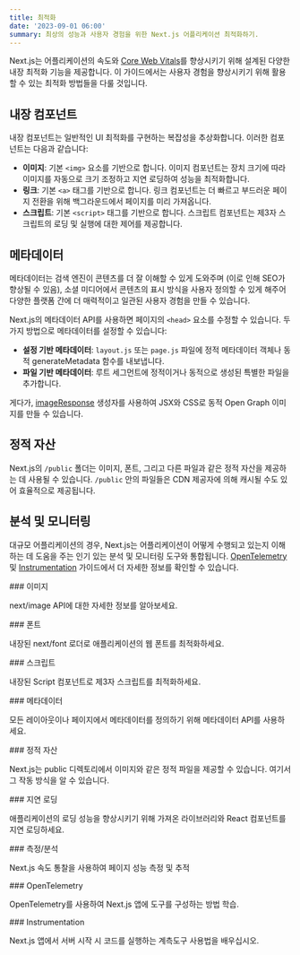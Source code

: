 ```yaml
---
title: 최적화
date: '2023-09-01 06:00'
summary: 최상의 성능과 사용자 경험을 위한 Next.js 어플리케이션 최적화하기.
---
```



Next.js는 어플리케이션의 속도와 [Core Web Vitals](https://web.dev/vitals/)를 향상시키기 위해 설계된 다양한 내장 최적화 기능을 제공합니다. 이 가이드에서는 사용자 경험을 향상시키기 위해 활용할 수 있는 최적화 방법들을 다룰 것입니다.

## 내장 컴포넌트

내장 컴포넌트는 일반적인 UI 최적화를 구현하는 복잡성을 추상화합니다. 이러한 컴포넌트는 다음과 같습니다:

- **이미지**: 기본 `<img>` 요소를 기반으로 합니다. 이미지 컴포넌트는 장치 크기에 따라 이미지를 자동으로 크기 조정하고 지연 로딩하여 성능을 최적화합니다.
- **링크**: 기본 `<a>` 태그를 기반으로 합니다. 링크 컴포넌트는 더 빠르고 부드러운 페이지 전환을 위해 백그라운드에서 페이지를 미리 가져옵니다.
- **스크립트**: 기본 `<script>` 태그를 기반으로 합니다. 스크립트 컴포넌트는 제3자 스크립트의 로딩 및 실행에 대한 제어를 제공합니다.

## 메타데이터

메타데이터는 검색 엔진이 콘텐츠를 더 잘 이해할 수 있게 도와주며 (이로 인해 SEO가 향상될 수 있음), 소셜 미디어에서 콘텐츠의 표시 방식을 사용자 정의할 수 있게 해주어 다양한 플랫폼 간에 더 매력적이고 일관된 사용자 경험을 만들 수 있습니다.

Next.js의 메타데이터 API를 사용하면 페이지의 `<head>` 요소를 수정할 수 있습니다. 두 가지 방법으로 메타데이터를 설정할 수 있습니다:

- **설정 기반 메타데이터**: `layout.js` 또는 `page.js` 파일에 정적 메타데이터 객체나 동적 generateMetadata 함수를 내보냅니다.
- **파일 기반 메타데이터**: 루트 세그먼트에 정적이거나 동적으로 생성된 특별한 파일을 추가합니다.

게다가, [imageResponse](/docs/app/api-reference/functions/image-response) 생성자를 사용하여 JSX와 CSS로 동적 Open Graph 이미지를 만들 수 있습니다.

## 정적 자산

Next.js의 `/public` 폴더는 이미지, 폰트, 그리고 다른 파일과 같은 정적 자산을 제공하는 데 사용될 수 있습니다. `/public` 안의 파일들은 CDN 제공자에 의해 캐시될 수도 있어 효율적으로 제공됩니다.

## 분석 및 모니터링

대규모 어플리케이션의 경우, Next.js는 어플리케이션이 어떻게 수행되고 있는지 이해하는 데 도움을 주는 인기 있는 분석 및 모니터링 도구와 통합됩니다. [OpenTelemetry](/docs/pages/building-your-application/optimizing/open-telemetry) 및 [Instrumentation](/docs/pages/building-your-application/optimizing/instrumentation) 가이드에서 더 자세한 정보를 확인할 수 있습니다.



<div className="grid grid-cols-1 sm:grid-cols-2 gap-4">

<Card href="/docs/nextjs/optimizing/images">
### 이미지

next/image API에 대한 자세한 정보를 알아보세요.
</Card>

<Card href="/docs/nextjs/optimizing/fonts">
### 폰트

내장된 next/font 로더로 애플리케이션의 웹 폰트를 최적화하세요.
</Card>

<Card href="/docs/nextjs/optimizing/scripts">
### 스크립트

내장된 Script 컴포넌트로 제3자 스크립트를 최적화하세요.
</Card>

<Card href="/docs/nextjs/optimizing/metadata">
### 메타데이터

모든 레이아웃이나 페이지에서 메타데이터를 정의하기 위해 메타데이터 API를 사용하세요.
</Card>

<Card href="/docs/nextjs/optimizing/static-assets">
### 정적 자산

Next.js는 public 디렉토리에서 이미지와 같은 정적 파일을 제공할 수 있습니다. 여기서 그 작동 방식을 알 수 있습니다.
</Card>

<Card href="/docs/nextjs/optimizing/lazy-loading">
### 지연 로딩

애플리케이션의 로딩 성능을 향상시키기 위해 가져온 라이브러리와 React 컴포넌트를 지연 로딩하세요.
</Card>

<Card href="/docs/nextjs/optimizing/analytics">
### 측정/분석

Next.js 속도 통찰을 사용하여 페이지 성능 측정 및 추적
</Card>

<Card href="/docs/nextjs/optimizing/open-telemetry">
### OpenTelemetry

OpenTelemetry를 사용하여 Next.js 앱에 도구를 구성하는 방법 학습.
</Card>

<Card href="/docs/nextjs/optimizing/instrumentation">
### Instrumentation

Next.js 앱에서 서버 시작 시 코드를 실행하는 계측도구 사용법을 배우십시오.
</Card>

</div>
